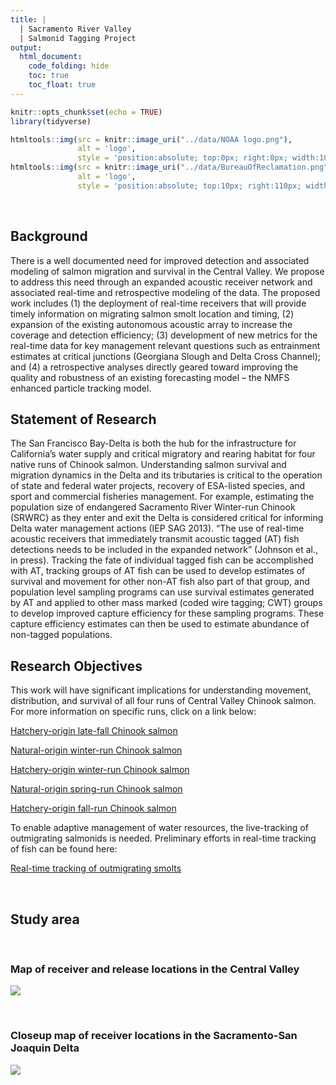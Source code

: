 ```yaml
---
title: |
  | Sacramento River Valley 
  | Salmonid Tagging Project
output:
  html_document:
    code_folding: hide
    toc: true
    toc_float: true
---
```

```r
knitr::opts_chunk$set(echo = TRUE)
library(tidyverse)
```

```r
htmltools::img(src = knitr::image_uri("../data/NOAA logo.png"), 
               alt = 'logo', 
               style = 'position:absolute; top:0px; right:0px; width:100px;')
htmltools::img(src = knitr::image_uri("../data/BureauOfReclamation.png"), 
               alt = 'logo', 
               style = 'position:absolute; top:10px; right:110px; width:200px;')
```

<br/>


## Background

There is a well documented need for improved detection and associated modeling of salmon migration and survival in the Central Valley. We propose to address this need through an expanded acoustic receiver network and associated real-time and retrospective modeling of the data. The proposed work includes (1) the deployment of real-time receivers that will provide timely information on migrating salmon smolt location and timing, (2) expansion of the existing autonomous acoustic array to increase the coverage and detection efficiency; (3) development of new metrics for the real-time data for key management relevant questions such as entrainment estimates at critical junctions (Georgiana Slough and Delta Cross Channel); and (4) a retrospective analyses directly geared toward improving the quality and robustness of an existing forecasting model -- the NMFS enhanced particle tracking model.

## Statement of Research

The San Francisco Bay-Delta is both the hub for the infrastructure for California’s water supply and critical migratory and rearing habitat for four native runs of Chinook salmon. Understanding salmon survival and migration dynamics in the Delta and its tributaries is critical to the operation of state and federal water projects, recovery of ESA-listed species, and sport and commercial fisheries management. For example, estimating the population size of endangered Sacramento River Winter-run Chinook (SRWRC) as they enter and exit the Delta is considered critical for informing Delta water management actions (IEP SAG 2013). “The use of real-time acoustic receivers that immediately transmit acoustic tagged (AT) fish detections needs to be included in the expanded network” (Johnson et al., in press).  Tracking the fate of individual tagged fish can be accomplished with AT, tracking groups of AT fish can be used to develop estimates of survival and movement for other non-AT fish also part of that group, and population level sampling programs can use survival estimates generated by AT and applied to other mass marked (coded wire tagging; CWT) groups to develop improved capture efficiency for these sampling programs.  These capture efficiency estimates can then be used to estimate abundance of non-tagged populations. 

## Research Objectives 

This work will have significant implications for understanding movement, distribution, and survival of all four runs of Central Valley Chinook salmon. For more information on specific runs, click on a link below:

[Hatchery-origin late-fall Chinook salmon](pageCHLF.html)

[Natural-origin winter-run Chinook salmon](pageSRWR.html)

[Hatchery-origin winter-run Chinook salmon](pageLSWR.html)

[Natural-origin spring-run Chinook salmon](pageSRSR.html)

[Hatchery-origin fall-run Chinook salmon](pageNHFR.html)

To enable adaptive management of water resources, the live-tracking of outmigrating salmonids is needed. Preliminary efforts in real-time tracking of fish can be found here:

[Real-time tracking of outmigrating smolts](pageREAL.html)

<br />

## Study area

<br />

### Map of receiver and release locations in the Central Valley
![](../data/JSATS_Full.png)

<br />

### Closeup map of receiver locations in the Sacramento-San Joaquin Delta

![](../data/JSATS_Delta.png)
